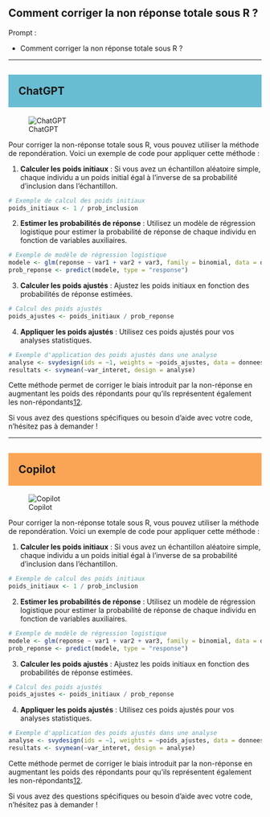 ## Comment corriger la non réponse totale sous R ?

::: {.callout-note appearance="simple"}
Prompt : 

* Comment corriger la non réponse totale sous R ?


:::

----

## ChatGPT {style="background-color: #69bdd2; padding: 20px;"}
![ChatGPT](../img/ChatGPT.PNG)

Pour corriger la non-réponse totale sous R, vous pouvez utiliser la méthode de repondération. Voici un exemple de code pour appliquer cette méthode :

1. **Calculer les poids initiaux** : Si vous avez un échantillon aléatoire simple, chaque individu a un poids initial égal à l'inverse de sa probabilité d'inclusion dans l'échantillon.

```r
# Exemple de calcul des poids initiaux
poids_initiaux <- 1 / prob_inclusion
```

2. **Estimer les probabilités de réponse** : Utilisez un modèle de régression logistique pour estimer la probabilité de réponse de chaque individu en fonction de variables auxiliaires.

```r
# Exemple de modèle de régression logistique
modele <- glm(reponse ~ var1 + var2 + var3, family = binomial, data = donnees)
prob_reponse <- predict(modele, type = "response")
```

3. **Calculer les poids ajustés** : Ajustez les poids initiaux en fonction des probabilités de réponse estimées.

```r
# Calcul des poids ajustés
poids_ajustes <- poids_initiaux / prob_reponse
```

4. **Appliquer les poids ajustés** : Utilisez ces poids ajustés pour vos analyses statistiques.

```r
# Exemple d'application des poids ajustés dans une analyse
analyse <- svydesign(ids = ~1, weights = ~poids_ajustes, data = donnees)
resultats <- svymean(~var_interet, design = analyse)
```

Cette méthode permet de corriger le biais introduit par la non-réponse en augmentant les poids des répondants pour qu'ils représentent également les non-répondants[1](https://www.insee.fr/fr/statistiques/fichier/2838097/8-correction-de-la-non-reponse-par-reponderation.pdf)[2](https://cedric.cnam.fr/~saporta/NonReponse.pdf).

Si vous avez des questions spécifiques ou besoin d'aide avec votre code, n'hésitez pas à demander !

----

## Copilot {style="background-color: #faa555; padding: 20px;"}
![Copilot](../img/copilot.PNG)

Pour corriger la non-réponse totale sous R, vous pouvez utiliser la méthode de repondération. Voici un exemple de code pour appliquer cette méthode :

1. **Calculer les poids initiaux** : Si vous avez un échantillon aléatoire simple, chaque individu a un poids initial égal à l'inverse de sa probabilité d'inclusion dans l'échantillon.

```r
# Exemple de calcul des poids initiaux
poids_initiaux <- 1 / prob_inclusion
```

2. **Estimer les probabilités de réponse** : Utilisez un modèle de régression logistique pour estimer la probabilité de réponse de chaque individu en fonction de variables auxiliaires.

```r
# Exemple de modèle de régression logistique
modele <- glm(reponse ~ var1 + var2 + var3, family = binomial, data = donnees)
prob_reponse <- predict(modele, type = "response")
```

3. **Calculer les poids ajustés** : Ajustez les poids initiaux en fonction des probabilités de réponse estimées.

```r
# Calcul des poids ajustés
poids_ajustes <- poids_initiaux / prob_reponse
```

4. **Appliquer les poids ajustés** : Utilisez ces poids ajustés pour vos analyses statistiques.

```r
# Exemple d'application des poids ajustés dans une analyse
analyse <- svydesign(ids = ~1, weights = ~poids_ajustes, data = donnees)
resultats <- svymean(~var_interet, design = analyse)
```

Cette méthode permet de corriger le biais introduit par la non-réponse en augmentant les poids des répondants pour qu'ils représentent également les non-répondants[1](https://www.insee.fr/fr/statistiques/fichier/2838097/8-correction-de-la-non-reponse-par-reponderation.pdf)[2](https://cedric.cnam.fr/~saporta/NonReponse.pdf).

Si vous avez des questions spécifiques ou besoin d'aide avec votre code, n'hésitez pas à demander !